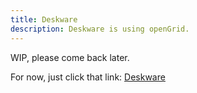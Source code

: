```yaml
---
title: Deskware
description: Deskware is using openGrid.
---
```


WIP, please come back later.

For now, just click that link: [Deskware](https://makerworld.com/en/models/1331760-deskware-a-modular-desk-system)
